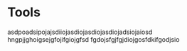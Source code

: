 # Tools

asdpoadsipojajsdiiojasdiojasdiojasdiojadsiojaiosd
hngpjjghoigsejgfojifgiojgfsd
fgdojsfgjfgjdiojgosfdkifgodjsio